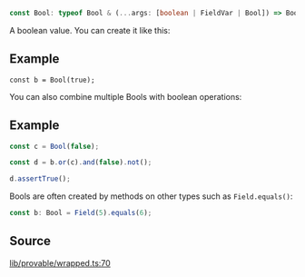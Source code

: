 ```ts
const Bool: typeof Bool & (...args: [boolean | FieldVar | Bool]) => Bool;
```

A boolean value. You can create it like this:

## Example

```
const b = Bool(true);
```

You can also combine multiple Bools with boolean operations:

## Example

```ts
const c = Bool(false);

const d = b.or(c).and(false).not();

d.assertTrue();
```

Bools are often created by methods on other types such as `Field.equals()`:

```ts
const b: Bool = Field(5).equals(6);
```

## Source

[lib/provable/wrapped.ts:70](https://github.com/o1-labs/o1js/blob/081e48fe103a96db7083cdaea72a409cca3182c3/src/lib/provable/wrapped.ts#L70)

